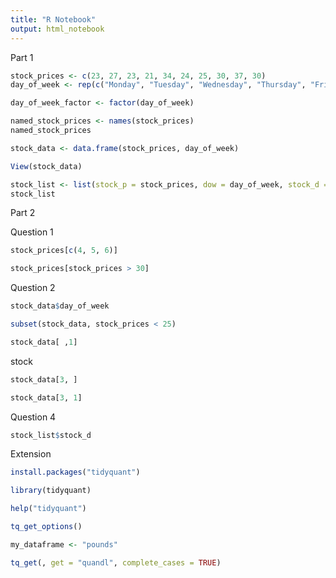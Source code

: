 ```yaml
---
title: "R Notebook"
output: html_notebook
---
```


Part 1

```r
stock_prices <- c(23, 27, 23, 21, 34, 24, 25, 30, 37, 30)
day_of_week <- rep(c("Monday", "Tuesday", "Wednesday", "Thursday", "Friday"), times =2)

```

```r
day_of_week_factor <- factor(day_of_week)
```

```r
named_stock_prices <- names(stock_prices) 
named_stock_prices
```

```r
stock_data <- data.frame(stock_prices, day_of_week)
```

```r
View(stock_data)
```

```r
stock_list <- list(stock_p = stock_prices, dow = day_of_week, stock_d = stock_data)
stock_list
```

Part 2

Question 1

```r
stock_prices[c(4, 5, 6)]
```

```r
stock_prices[stock_prices > 30]
```

Question 2

```r
stock_data$day_of_week
```

```r
subset(stock_data, stock_prices < 25)
```


```r
stock_data[ ,1]
```

stock
```r
stock_data[3, ]
```

```r
stock_data[3, 1]
```

Question 4

```r
stock_list$stock_d
```

Extension

```r
install.packages("tidyquant")
```


```r
library(tidyquant)
```

```r
help("tidyquant")
```

```r
tq_get_options()
```

```r
my_dataframe <- "pounds"
```


```r
tq_get(, get = "quandl", complete_cases = TRUE)
```





